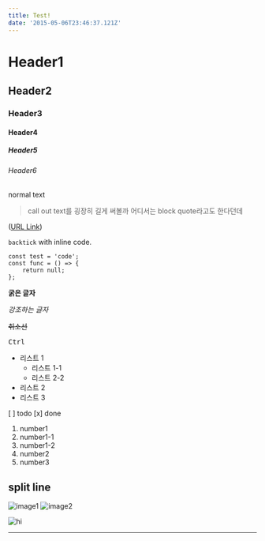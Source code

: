 ```yaml
---
title: Test!
date: '2015-05-06T23:46:37.121Z'
---
```



# Header1

## Header2

### Header3

#### Header4

##### Header5

###### Header6

normal text

> call out
> text를 굉장히 길게 써볼까
> 어디서는 block quote라고도
> 한다던데

([URL Link](https://en.wikipedia.org/wiki/Salted_duck_egg))

`backtick` with inline code.

```tsx
const test = 'code';
const func = () => {
	return null;
};
```

**굵은 글자**

_강조하는 글자_

~~취소선~~

<Kbd>Ctrl</Kbd>

- 리스트 1
  - 리스트 1-1
  - 리스트 2-2
- 리스트 2
- 리스트 3

[ ] todo
[x] done

1. number1
2. number1-1
3. number1-2
4. number2
5. number3

## split line

![image1](./test.png)
![image2](../../../images/icon.png)

<Image src={testPng} alt="hi" />

---
